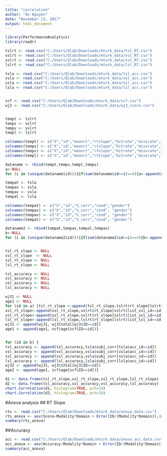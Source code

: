 ```yaml
---
title: "correlation"
author: "An Nguyen"
date: "November 13, 2017"
output: html_document
---
```


```r

library(PerformanceAnalytics)
library(readr)

tslrt <- read.csv("C:/Users/Qlab/Downloads/mturk_data/tsl_RT.csv")
vslrt <- read.csv("C:/Users/Qlab/Downloads/mturk_data/vsl_RT.csv")
sslrt <- read.csv("C:/Users/Qlab/Downloads/mturk_data/ssl_RT.csv")
lslrt <- read.csv("C:/Users/Qlab/Downloads/mturk_data/lsl_RT.csv")

tsla <- read.csv("C:/Users/Qlab/Downloads/mturk_data/tsl_acc.csv")
vsla <- read.csv("C:/Users/Qlab/Downloads/mturk_data/vsl_acc.csv")
ssla <- read.csv("C:/Users/Qlab/Downloads/mturk_data/ssl_acc.csv")
lsla <- read.csv("C:/Users/Qlab/Downloads/mturk_data/lsl_acc.csv")


scf <- read.csv("C:/Users/Qlab/Downloads/mturk_data/scf.csv")
wj3 <- read.csv("C:/Users/Qlab/Downloads/mturk_data/wj3_score.csv")


tempt <- tslrt
temps <- sslrt
tempv <- vslrt
templ <- lslrt

colnames(tempt) <- c("X","id","meanrt","rtslope","hitrate","missrate","corr","false","dp","wj3","gender","hand","lang")
colnames(temps) <- c("X","id","meanrt","rtslope","hitrate","missrate","corr","false","dp","wj3","gender","hand","lang")
colnames(tempv) <- c("X","id","meanrt","rtslope","hitrate","missrate","corr","false","dp","wj3","gender","hand","lang")
colnames(templ) <- c("X","id","meanrt","rtslope","hitrate","missrate","corr","false","dp","wj3","gender","hand","lang")

dataname <- rbind(tempt,tempv,templ,temps)
a<-NULL
for (i in (unique(dataname$id))){if(sum(dataname$id==i)==4){a<-append(a,i)}}

tempat <- tsla
tempas <- ssla
tempav <- vsla
tempal <- lsla

colnames(tempat) <- c("X","id","%_corr","cond","gender")
colnames(tempas) <- c("X","id","%_corr","cond", "gender")
colnames(tempav) <- c("X","id","%_corr","cond", "gender")
colnames(tempal) <- c("X","id","%_corr","cond", "gender")

dataname2 <- rbind(tempat,tempav,tempal,tempas)
b<-NULL
for (i in (unique(dataname2$id))){if(sum(dataname2$id==i)==4){b<-append(b,i)}}


tsl_rt_slope <- NULL
vsl_rt_slope  <- NULL
ssl_rt_slope <- NULL
lsl_rt_slope <- NULL

tsl_accuracy <- NULL
vsl_accuracy <- NULL
ssl_accuracy <- NULL
lsl_accuracy <- NULL

wj31 <- NULL 
age1 <- NULL
for (id in a) {tsl_rt_slope <-append(tsl_rt_slope,tslrt$rt_slope[tslrt$list_tsl_id==id])
vsl_rt_slope<-append(vsl_rt_slope,vslrt$rt_slope[vslrt$list_vsl_id==id])
ssl_rt_slope<-append(ssl_rt_slope,sslrt$rt_slope[sslrt$list_ssl_id==id])
lsl_rt_slope<-append(lsl_rt_slope,lslrt$rt_slope[lslrt$list_lsl_id==id])
wj31 <- append(wj31, wj3$total[wj3$ID==id])
age1 <- append(age1, scf$age[scf$ID==id])}


for (id in b) {
tsl_accuracy <- append(tsl_accuracy,tsla$subj_corr[tsla$acc_id==id])
vsl_accuracy <- append(vsl_accuracy,vsla$subj_corr[vsla$acc_id==id])
ssl_accuracy <- append(ssl_accuracy,ssla$subj_corr[ssla$acc_id==id])
lsl_accuracy <- append(lsl_accuracy,lsla$subj_corr[lsla$acc_id==id])
wj32 <- append(wj31, wj3$total[wj3$ID==id])
age2 <- append(age1, scf$age[scf$ID==id])}

d1 <- data.frame(tsl_rt_slope,vsl_rt_slope,ssl_rt_slope,lsl_rt_slope)
d2 <- data.frame(tsl_accuracy,ssl_accuracy,vsl_accuracy,lsl_accuracy)
chart.Correlation(d1, histogram=TRUE, pch=19)
chart.Correlation(d2, histogram=TRUE, pch=19)


```


#Anova analysis
## RT Slope
```r
rts <- read.csv("C:/Users/Qlab/Downloads/mturk_data/anova_data.csv")
rts_anova <- aov(Score~Modality*Domain + Error(ID/(Modality*Domain)),data=rts)
summary(rts_anova)
```

##Accuracy
```r
acc <- read.csv("C:/Users/Qlab/Downloads/mturk_data/anova_acc_data.csv")
acc_anova <- aov(Accuracy~Modality*Domain + Error(ID/(Modality*Domain)),data=acc)
summary(acc_anova)
```
